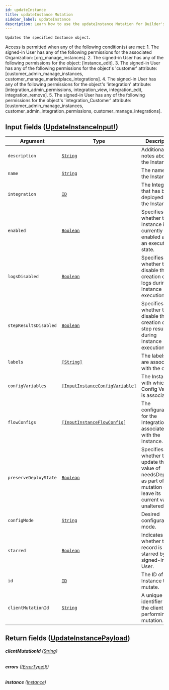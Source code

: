 ```yaml
---
id: updateInstance
title: updateInstance Mutation
sidebar_label: updateInstance
description: Learn how to use the updateInstance Mutation for Builder's API.
---
```


    Updates the specified Instance object.

Access is permitted when any of the following condition(s) are met: 1. The signed-in User has any of the following permissions for the associated Organization: [org_manage_instances]. 2. The signed-in User has any of the following permissions for the object: [instance_edit]. 3. The signed-in User has any of the following permissions for the object's 'customer' attribute: [customer_admin_manage_instances, customer_manage_marketplace_integrations]. 4. The signed-in User has any of the following permissions for the object's 'integration' attribute: [integration_admin_permissions, integration_view, integration_edit, integration_remove]. 5. The signed-in User has any of the following permissions for the object's 'integration_Customer' attribute: [customer_admin_manage_instances, customer_admin_integration_permissions, customer_manage_integrations].

## Input fields ([UpdateInstanceInput!](/self-managed/composer/builder/api/schema/input_object/UpdateInstanceInput.mdx))

| Argument              | Type                                                                                       | Description                                                                                                        |
| --------------------- | ------------------------------------------------------------------------------------------ | ------------------------------------------------------------------------------------------------------------------ |
| `description`         | [`String`](/self-managed/composer/builder/api/schema/scalar/String.mdx)                                                   | Additional notes about the Instance.                                                                               |
| `name`                | [`String`](/self-managed/composer/builder/api/schema/scalar/String.mdx)                                                   | The name of the Instance.                                                                                          |
| `integration`         | [`ID`](/self-managed/composer/builder/api/schema/scalar/ID.mdx)                                                           | The Integration that has been deployed for the Instance.                                                           |
| `enabled`             | [`Boolean`](/self-managed/composer/builder/api/schema/scalar/Boolean.mdx)                                                 | Specifies whether the Instance is currently enabled and in an executable state.                                    |
| `logsDisabled`        | [`Boolean`](/self-managed/composer/builder/api/schema/scalar/Boolean.mdx)                                                 | Specifies whether to disable the creation of logs during Instance execution.                                       |
| `stepResultsDisabled` | [`Boolean`](/self-managed/composer/builder/api/schema/scalar/Boolean.mdx)                                                 | Specifies whether to disable the creation of step results during Instance execution.                               |
| `labels`              | [`[String]`](/self-managed/composer/builder/api/schema/scalar/String.mdx)                                                 | The labels that are associated with the object.                                                                    |
| `configVariables`     | [`[InputInstanceConfigVariable]`](/self-managed/composer/builder/api/schema/input_object/InputInstanceConfigVariable.mdx) | The Instance with which the Config Variable is associated.                                                         |
| `flowConfigs`         | [`[InputInstanceFlowConfig]`](/self-managed/composer/builder/api/schema/input_object/InputInstanceFlowConfig.mdx)         | The configuration for the IntegrationFlow associated with the Instance.                                            |
| `preserveDeployState` | [`Boolean`](/self-managed/composer/builder/api/schema/scalar/Boolean.mdx)                                                 | Specifies whether to update the value of needsDeploy as part of the mutation or leave its current value unaltered. |
| `configMode`          | [`String`](/self-managed/composer/builder/api/schema/scalar/String.mdx)                                                   | Desired configuration mode.                                                                                        |
| `starred`             | [`Boolean`](/self-managed/composer/builder/api/schema/scalar/Boolean.mdx)                                                 | Indicates whether the record is starred by the signed-in User.                                                     |
| `id`                  | [`ID`](/self-managed/composer/builder/api/schema/scalar/ID.mdx)                                                           | The ID of the Instance to mutate.                                                                                  |
| `clientMutationId`    | [`String`](/self-managed/composer/builder/api/schema/scalar/String.mdx)                                                   | A unique identifier for the client performing the mutation.                                                        |

## Return fields ([UpdateInstancePayload](/self-managed/composer/builder/api/schema/object/UpdateInstancePayload.mdx))

###### <b>clientMutationId</b> ([String](/self-managed/composer/builder/api/schema/scalar/String.mdx))

###### <b>errors</b> ([[ErrorType!]!](/self-managed/composer/builder/api/schema/object/ErrorType.mdx))

###### <b>instance</b> ([Instance](/self-managed/composer/builder/api/schema/object/Instance.mdx))
